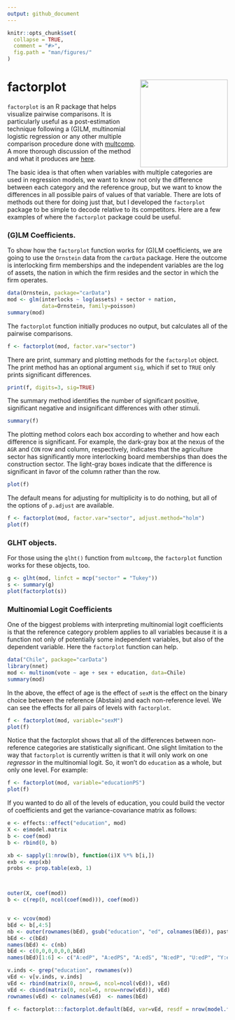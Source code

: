 ```yaml
---
output: github_document
---
```


<!-- README.md is generated from README.Rmd. Please edit that file -->

```r
knitr::opts_chunk$set(
  collapse = TRUE,
  comment = "#>",
  fig.path = "man/figures/"
)
```

# factorplot <img src="https://quantoid.net/files/images/fpsticker.png" align="right" alt="" width="200" />

`factorplot` is an R package that helps visualize pairwise comparisons.  It is particularly useful as a post-estimation technique following a (G)LM, multinomial logistic regression or any other multiple comparison procedure done with [multcomp](https://CRAN.R-project.org/package=multcomp).  A more thorough discussion of the method and what it produces are [here](https://journal.r-project.org/archive/2013-2/armstrong.pdf).  

The basic idea is that often when variables with multiple categories are used in regression models, we want to know not only the difference between each category and the reference group, but we want to know the differences in all possible pairs of values of that variable.  There are lots of methods out there for doing just that, but I developed the `factorplot` package to be simple to decode relative to its competitors.  Here are a few examples of where the `factorplot` package could be useful.  

### (G)LM Coefficients. 

To show how the `factorplot` function works for (G)LM coefficients, we are going to use the `Ornstein` data from the `carData` package.  Here the outcome is interlocking firm memberships and the independent variables are the log of assets, the nation in which the firm resides and the sector in which the firm operates.  


```r
data(Ornstein, package="carData")
mod <- glm(interlocks ~ log(assets) + sector + nation, 
           data=Ornstein, family=poisson)
summary(mod)
```

The `factorplot` function initially produces no output, but calculates all of the pairwise comparisons. 

```r
f <- factorplot(mod, factor.var="sector")
```

There are print, summary and plotting methods for the `factorplot` object. The print method has an optional argument `sig`, which if set to `TRUE` only prints significant differences. 

```r
print(f, digits=3, sig=TRUE)
```

The summary method identifies the number of significant positive, significant negative and insignificant differences with other stimuli. 

```r
summary(f)
```

The plotting method colors each box according to whether and how each difference is significant.  For example, the dark-gray box at the nexus of the `AGR` and `CON` row and column, respectively, indicates that the agriculture sector has significantly more interlocking board memberships than does the construction sector.  The light-gray boxes indicate that the difference is significant in favor of the column rather than the row.    


```r
plot(f)
```

The default means for adjusting for multiplicity is to do nothing, but all of the options of `p.adjust` are available.  

```r
f <- factorplot(mod, factor.var="sector", adjust.method="holm")
plot(f)
```

### GLHT objects. 

For those using the `glht()` function from `multcomp`, the `factorplot` function works for these objects, too. 

```r
g <- glht(mod, linfct = mcp("sector" = "Tukey"))
s <- summary(g)
plot(factorplot(s))
```


### Multinomial Logit Coefficients

One of the biggest problems with interpreting multinomial logit coefficients is that the reference category problem applies to all variables because it is a function not only of potentially some independent variables, but also of the dependent variable. Here the `factorplot` function can help. 

```r
data("Chile", package="carData")
library(nnet)
mod <- multinom(vote ~ age + sex + education, data=Chile)
summary(mod)
```


In the above, the effect of age is the effect of `sexM` is the effect on the binary choice between the reference (Abstain) and each non-reference level.  We can see the effects for all pairs of levels with `factorplot`. 

```r
f <- factorplot(mod, variable="sexM")
plot(f)
```

Notice that the factorplot shows that all of the differences between non-reference categories are statistically significant.  One slight limitation to the way that `factorplot` is currently written is that it will only work on one _regressor_ in the multinomial logit.  So, it won't do `education` as a whole, but only one level.  For example: 


```r
f <- factorplot(mod, variable="educationPS")
plot(f)
```

If you wanted to do all of the levels of education, you could build the vector of coefficients and get the variance-covariance matrix as follows: 


```r

e <- effects::effect("education", mod)
X <- e$model.matrix
b <- coef(mod)
b <- rbind(0, b)

xb <- sapply(1:nrow(b), function(i)X %*% b[i,])
exb <- exp(xb)
probs <- prop.table(exb, 1)



outer(X, coef(mod))
b <- c(rep(0, ncol(coef(mod))), coef(mod))


v <- vcov(mod)
bEd <- b[,4:5]
nb <- outer(rownames(bEd), gsub("education", "ed", colnames(bEd)), paste, sep=":")
bEd <- c(bEd)
names(bEd) <- c(nb)
bEd <- c(0,0,0,0,0,0,bEd)
names(bEd)[1:6] <- c("A:edP", "A:edPS", "A:edS", "N:edP", "U:edP", "Y:edP")

v.inds <- grep("education", rownames(v))
vEd <- v[v.inds, v.inds]
vEd <- rbind(matrix(0, nrow=6, ncol=ncol(vEd)), vEd)
vEd <- cbind(matrix(0, ncol=6, nrow=nrow(vEd)), vEd)
rownames(vEd) <- colnames(vEd)  <- names(bEd)

f <- factorplot:::factorplot.default(bEd, var=vEd, resdf = nrow(model.frame(mod)) - mod$rank)
```




